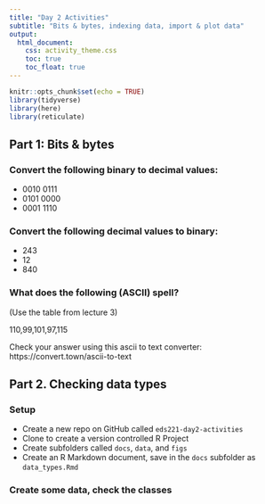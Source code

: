 ```yaml
---
title: "Day 2 Activities"
subtitle: "Bits & bytes, indexing data, import & plot data"
output: 
  html_document:
    css: activity_theme.css
    toc: true
    toc_float: true
---
```


```r
knitr::opts_chunk$set(echo = TRUE)
library(tidyverse)
library(here)
library(reticulate)
```

## Part 1: Bits & bytes

### Convert the following binary to decimal values: 

- 0010 0111
- 0101 0000
- 0001 1110

### Convert the following decimal values to binary: 

- 243
- 12
- 840

### What does the following (ASCII) spell?

(Use the table from lecture 3) 

110,99,101,97,115

Check your answer using this ascii to text converter: https://convert.town/ascii-to-text

## Part 2. Checking data types

### Setup

- Create a new repo on GitHub called `eds221-day2-activities`
- Clone to create a version controlled R Project 
- Create subfolders called `docs`, `data`, and `figs`
- Create an R Markdown document, save in the `docs` subfolder as `data_types.Rmd`

### Create some data, check the classes




